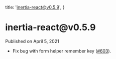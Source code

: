 
  title: 'inertia-react@v0.5.9',
}

<h1>inertia-react@v0.5.9</h1>

<div className="-mt-8 mb-12 text-base font-medium text-gray-600">Published on April 5, 2021</div>

- Fix bug with form helper remember key ([#603](https://github.com/inertiajs/inertia/issues/603)).

